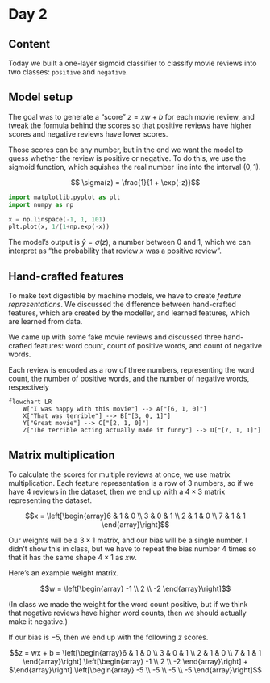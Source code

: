 # Day 2

## Content

Today we built a one-layer sigmoid classifier to classify movie reviews into two classes: `positive` and `negative`.

## Model setup

The goal was to generate a "score" $z = xw + b$ for each movie review, and tweak the formula behind the scores so that positive reviews have higher scores and negative reviews have lower scores.

Those scores can be any number, but in the end we want the model to guess whether the review is positive or negative. To do this, we use the sigmoid function, which squishes the real number line into the interval $(0,1)$. 

$$ \sigma(z) = \frac{1}{1 + \exp(-z)}$$


```python
import matplotlib.pyplot as plt
import numpy as np

x = np.linspace(-1, 1, 101)
plt.plot(x, 1/(1+np.exp(-x))
```

The model's output is $\hat y = \sigma(z)$, a number between 0 and 1, which we can interpret as "the probability that review $x$ was a positive review".

## Hand-crafted features

To make text digestible by machine models, we have to create *feature representations*. We discussed the difference between hand-crafted features, which are created by the modeller, and learned features, which are learned from data.

We came up with some fake movie reviews and discussed three hand-crafted features: word count, count of positive words, and count of negative words.

Each review is encoded as a row of three numbers, representing the word count, the number of positive words, and the number of negative words, respectively

```mermaid
flowchart LR
    W["I was happy with this movie"] --> A["[6, 1, 0]"]
    X["That was terrible"] --> B["[3, 0, 1]"]
    Y["Great movie"] --> C["[2, 1, 0]"]
    Z["The terrible acting actually made it funny"] --> D["[7, 1, 1]"]

```


## Matrix multiplication

To calculate the scores for multiple reviews at once, we use matrix multiplication. Each feature representation is a row of 3 numbers, so if we have 4 reviews in the dataset, then we end up with a $4\times 3$ matrix representing the dataset.

$$x = \left[\begin{array}6 & 1 & 0 \\ 3 & 0 & 1 \\ 2 & 1 & 0 \\ 7 & 1 & 1 \end{array}\right]$$


Our weights will be a $3 \times 1$ matrix, and our bias will be a single number. I didn't show this in class, but we have to repeat the bias number 4 times so that it has the same shape $4 \times 1$ as $xw$.

Here's an example weight matrix.

$$w = \left[\begin{array} -1 \\ 2 \\ -2 \end{array}\right]$$

(In class we made the weight for the word count positive, but if we think that negative reviews have higher word counts, then we should actually make it negative.)

If our bias is $-5$, then we end up with the following $z$ scores.

$$z = wx + b = \left[\begin{array}6 & 1 & 0 \\ 3 & 0 & 1 \\ 2 & 1 & 0 \\ 7 & 1 & 1 \end{array}\right] \left[\begin{array} -1 \\ 2 \\ -2 \end{array}\right] + $\end{array}\right] \left[\begin{array} -5 \\ -5 \\ -5 \\ -5 \end{array}\right]$$

